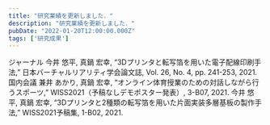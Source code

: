 ```yaml
---
title: "研究業績を更新しました．"
description: "研究業績を更新しました．"
pubDate: "2022-01-20T12:00:00.000Z"
tags: ['研究成果']
---
```



ジャーナル
今井 悠平, 真鍋 宏幸, “3Dプリンタと転写箔を用いた電子配線印刷手法,” 日本バーチャルリアリティ学会論文誌, Vol. 26, No. 4, pp. 241-253, 2021.
国内会議
兼井 あかり, 真鍋 宏幸, “オンライン体育授業のための対話しながら行うスポーツ,” WISS2021（予稿なしデモポスター発表）, 3-B07, 2021.
今井 悠平, 真鍋 宏幸, “3Dプリンタと2種類の転写箔を用いた片面実装多層基板の製作手法,” WISS2021予稿集, 1-B02, 2021.
